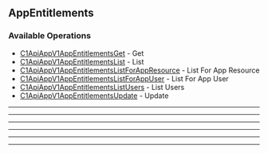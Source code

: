 
## AppEntitlements

### Available Operations

* [C1ApiAppV1AppEntitlementsGet](/resources/app_entitlements/c1_api_app_v1_app_entitlements_get) - Get
* [C1ApiAppV1AppEntitlementsList](/resources/app_entitlements/c1_api_app_v1_app_entitlements_list) - List
* [C1ApiAppV1AppEntitlementsListForAppResource](/resources/app_entitlements/c1_api_app_v1_app_entitlements_list_for_app_resource) - List For App Resource
* [C1ApiAppV1AppEntitlementsListForAppUser](/resources/app_entitlements/c1_api_app_v1_app_entitlements_list_for_app_user) - List For App User
* [C1ApiAppV1AppEntitlementsListUsers](/resources/app_entitlements/c1_api_app_v1_app_entitlements_list_users) - List Users
* [C1ApiAppV1AppEntitlementsUpdate](/resources/app_entitlements/c1_api_app_v1_app_entitlements_update) - Update

---
<C1ApiAppV1AppEntitlementsGet />

---
<C1ApiAppV1AppEntitlementsList />

---
<C1ApiAppV1AppEntitlementsListForAppResource />

---
<C1ApiAppV1AppEntitlementsListForAppUser />

---
<C1ApiAppV1AppEntitlementsListUsers />

---
<C1ApiAppV1AppEntitlementsUpdate />
